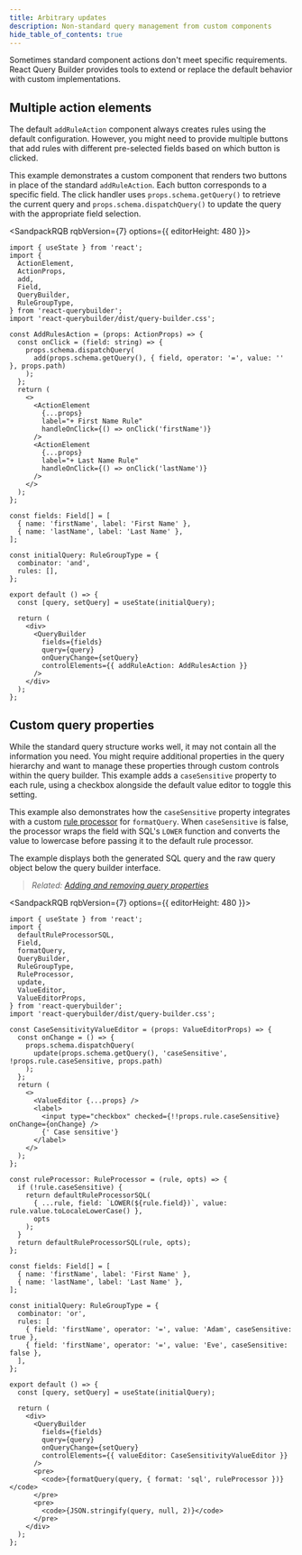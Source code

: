 ```yaml
---
title: Arbitrary updates
description: Non-standard query management from custom components
hide_table_of_contents: true
---
```



Sometimes standard component actions don't meet specific requirements. React Query Builder provides tools to extend or replace the default behavior with custom implementations.

## Multiple action elements

The default `addRuleAction` component always creates rules using the default configuration. However, you might need to provide multiple buttons that add rules with different pre-selected fields based on which button is clicked.

This example demonstrates a custom component that renders two buttons in place of the standard `addRuleAction`. Each button corresponds to a specific field. The click handler uses `props.schema.getQuery()` to retrieve the current query and `props.schema.dispatchQuery()` to update the query with the appropriate field selection.

<SandpackRQB rqbVersion={7} options={{ editorHeight: 480 }}>

```tsx
import { useState } from 'react';
import {
  ActionElement,
  ActionProps,
  add,
  Field,
  QueryBuilder,
  RuleGroupType,
} from 'react-querybuilder';
import 'react-querybuilder/dist/query-builder.css';

const AddRulesAction = (props: ActionProps) => {
  const onClick = (field: string) => {
    props.schema.dispatchQuery(
      add(props.schema.getQuery(), { field, operator: '=', value: '' }, props.path)
    );
  };
  return (
    <>
      <ActionElement
        {...props}
        label="+ First Name Rule"
        handleOnClick={() => onClick('firstName')}
      />
      <ActionElement
        {...props}
        label="+ Last Name Rule"
        handleOnClick={() => onClick('lastName')}
      />
    </>
  );
};

const fields: Field[] = [
  { name: 'firstName', label: 'First Name' },
  { name: 'lastName', label: 'Last Name' },
];

const initialQuery: RuleGroupType = {
  combinator: 'and',
  rules: [],
};

export default () => {
  const [query, setQuery] = useState(initialQuery);

  return (
    <div>
      <QueryBuilder
        fields={fields}
        query={query}
        onQueryChange={setQuery}
        controlElements={{ addRuleAction: AddRulesAction }}
      />
    </div>
  );
};
```

</SandpackRQB>

## Custom query properties

While the standard query structure works well, it may not contain all the information you need. You might require additional properties in the query hierarchy and want to manage these properties through custom controls within the query builder. This example adds a `caseSensitive` property to each rule, using a checkbox alongside the default value editor to toggle this setting.

This example also demonstrates how the `caseSensitive` property integrates with a custom [rule processor](../utils/export#rule-processor) for `formatQuery`. When `caseSensitive` is false, the processor wraps the field with SQL's `LOWER` function and converts the value to lowercase before passing it to the default rule processor.

The example displays both the generated SQL query and the raw query object below the query builder interface.

> _Related: [Adding and removing query properties](./adding-removing-query-properties)_

<SandpackRQB rqbVersion={7} options={{ editorHeight: 480 }}>

```tsx
import { useState } from 'react';
import {
  defaultRuleProcessorSQL,
  Field,
  formatQuery,
  QueryBuilder,
  RuleGroupType,
  RuleProcessor,
  update,
  ValueEditor,
  ValueEditorProps,
} from 'react-querybuilder';
import 'react-querybuilder/dist/query-builder.css';

const CaseSensitivityValueEditor = (props: ValueEditorProps) => {
  const onChange = () => {
    props.schema.dispatchQuery(
      update(props.schema.getQuery(), 'caseSensitive', !props.rule.caseSensitive, props.path)
    );
  };
  return (
    <>
      <ValueEditor {...props} />
      <label>
        <input type="checkbox" checked={!!props.rule.caseSensitive} onChange={onChange} />
        {' Case sensitive'}
      </label>
    </>
  );
};

const ruleProcessor: RuleProcessor = (rule, opts) => {
  if (!rule.caseSensitive) {
    return defaultRuleProcessorSQL(
      { ...rule, field: `LOWER(${rule.field})`, value: rule.value.toLocaleLowerCase() },
      opts
    );
  }
  return defaultRuleProcessorSQL(rule, opts);
};

const fields: Field[] = [
  { name: 'firstName', label: 'First Name' },
  { name: 'lastName', label: 'Last Name' },
];

const initialQuery: RuleGroupType = {
  combinator: 'or',
  rules: [
    { field: 'firstName', operator: '=', value: 'Adam', caseSensitive: true },
    { field: 'firstName', operator: '=', value: 'Eve', caseSensitive: false },
  ],
};

export default () => {
  const [query, setQuery] = useState(initialQuery);

  return (
    <div>
      <QueryBuilder
        fields={fields}
        query={query}
        onQueryChange={setQuery}
        controlElements={{ valueEditor: CaseSensitivityValueEditor }}
      />
      <pre>
        <code>{formatQuery(query, { format: 'sql', ruleProcessor })}</code>
      </pre>
      <pre>
        <code>{JSON.stringify(query, null, 2)}</code>
      </pre>
    </div>
  );
};
```

</SandpackRQB>
